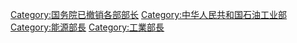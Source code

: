 [[Category:国务院已撤销各部部长|Category:国务院已撤销各部部长]]
[[Category:中华人民共和国石油工业部|Category:中华人民共和国石油工业部]]
[[Category:能源部長|Category:能源部長]]
[[Category:工業部長|Category:工業部長]]